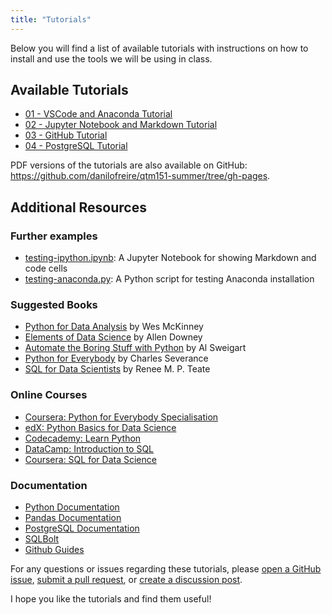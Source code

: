 ```yaml
---
title: "Tutorials"
---
```


Below you will find a list of available tutorials with instructions on how to
install and use the tools we will be using in class. 

## Available Tutorials

- [01 - VSCode and Anaconda Tutorial](01-vscode-anaconda-tutorial.qmd)
- [02 - Jupyter Notebook and Markdown Tutorial](02-jupyter-markdown-tutorial.qmd)
- [03 - GitHub Tutorial](03-github-tutorial.qmd)
- [04 - PostgreSQL Tutorial](04-postgresql-tutorial.qmd)

PDF versions of the tutorials are also available on GitHub: <https://github.com/danilofreire/qtm151-summer/tree/gh-pages>.

## Additional Resources

### Further examples

- [testing-ipython.ipynb](testing-ipython.ipynb): A Jupyter Notebook for showing Markdown and code cells
- [testing-anaconda.py](testing-anaconda.py): A Python script for testing Anaconda installation

### Suggested Books

- [Python for Data Analysis](https://wesmckinney.com/book/) by Wes McKinney
- [Elements of Data Science](https://allendowney.github.io/ElementsOfDataScience/README.html) by Allen Downey
- [Automate the Boring Stuff with Python](https://automatetheboringstuff.com) by Al Sweigart
- [Python for Everybody](https://www.py4e.com/book.php) by Charles Severance
- [SQL for Data Scientists](https://sqlfordatascientists.com/) by Renee M. P. Teate

### Online Courses

- [Coursera: Python for Everybody Specialisation](https://www.coursera.org/specializations/python)
- [edX: Python Basics for Data Science](https://www.edx.org/learn/python/ibm-python-basics-for-data-science)
- [Codecademy: Learn Python](https://www.codecademy.com/learn/learn-python-3)
- [DataCamp: Introduction to SQL](https://www.datacamp.com/courses/intro-to-sql-for-data-science)
- [Coursera: SQL for Data Science](https://www.coursera.org/learn/sql-for-data-science)

### Documentation

- [Python Documentation](https://docs.python.org/3/)
- [Pandas Documentation](https://pandas.pydata.org/pandas-docs/stable/)
- [PostgreSQL Documentation](https://www.postgresql.org/docs/)
- [SQLBolt](https://sqlbolt.com/)
- [Github Guides](https://guides.github.com/)


For any questions or issues regarding these tutorials, please [open a GitHub issue](https://github.com/danilofreire/qtm151-summer/issues), [submit a pull request](https://github.com/danilofreire/qtm151-summer/pulls), or [create a discussion post](https://github.com/danilofreire/qtm151-summer/discussions). 

I hope you like the tutorials and find them useful! 
